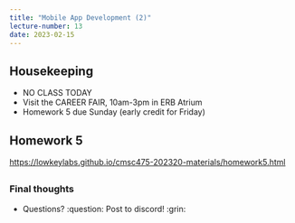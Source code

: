 ```yaml
---
title: "Mobile App Development (2)"
lecture-number: 13
date: 2023-02-15
---
```



## Housekeeping

- NO CLASS TODAY
- Visit the CAREER FAIR, 10am-3pm in ERB Atrium
- Homework 5 due Sunday (early credit for Friday)

## Homework 5

<https://lowkeylabs.github.io/cmsc475-202320-materials/homework5.html>


## {background-color="black"}

### Final thoughts

- Questions? :question:    Post to discord! :grin:


